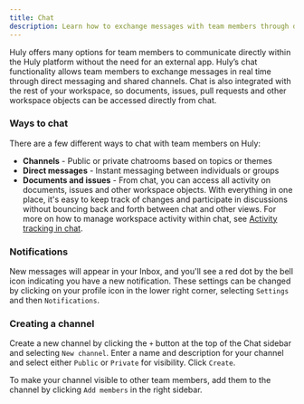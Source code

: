 ```yaml
---
title: Chat
description: Learn how to exchange messages with team members through direct messages, group chats and channels.
---
```



<YouTube id='I_ABiXcgMNw' />

Huly offers many options for team members to communicate directly within the Huly platform without the need for an external app. Huly’s chat functionality allows team members to exchange messages in real time through direct messaging and shared channels. Chat is also integrated with the rest of your workspace, so documents, issues, pull requests and other workspace objects can be accessed directly from chat.

### Ways to chat

There are a few different ways to chat with team members on Huly:
* **Channels** - Public or private chatrooms based on topics or themes
* **Direct messages** - Instant messaging between individuals or groups
* **Documents and issues** - From chat, you can access all activity on documents, issues and other workspace objects. With everything in one place, it's easy to keep track of changes and participate in discussions without bouncing back and forth between chat and other views. For more on how to manage workspace activity within chat, see [Activity tracking in chat](../chat-activity).



### Notifications

New messages will appear in your Inbox, and you'll see a red dot by the bell icon indicating you have a new notification. These settings can be changed by clicking on your profile icon in the lower right corner, selecting `Settings` and then `Notifications`.

### Creating a channel

Create a new channel by clicking the `+` button at the top of the Chat sidebar and selecting `New channel`. Enter a name and description for your channel and select either `Public` or `Private` for visibility. Click `Create`.

To make your channel visible to other team members, add them to the channel by clicking `Add members` in the right sidebar.